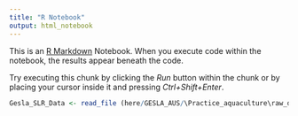 ```yaml
---
title: "R Notebook"
output: html_notebook
---
```


This is an [R Markdown](http://rmarkdown.rstudio.com) Notebook. When you execute code within the notebook, the results appear beneath the code. 

Try executing this chunk by clicking the *Run* button within the chunk or by placing your cursor inside it and pressing *Ctrl+Shift+Enter*. 

```r
Gesla_SLR_Data <- read_file (here/GESLA_AUS/\Practice_aquaculture\raw_data\GESLA_AUS)
```

